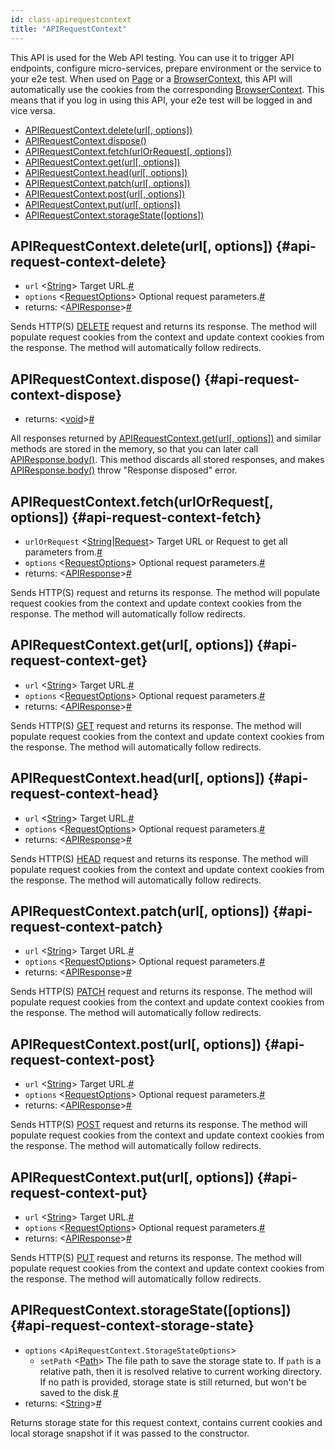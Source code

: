 ```yaml
---
id: class-apirequestcontext
title: "APIRequestContext"
---
```


This API is used for the Web API testing. You can use it to trigger API endpoints, configure micro-services, prepare environment or the service to your e2e test. When used on [Page] or a [BrowserContext], this API will automatically use the cookies from the corresponding [BrowserContext]. This means that if you log in using this API, your e2e test will be logged in and vice versa.


- [APIRequestContext.delete(url[, options])](./api/class-apirequestcontext.mdx#api-request-context-delete)
- [APIRequestContext.dispose()](./api/class-apirequestcontext.mdx#api-request-context-dispose)
- [APIRequestContext.fetch(urlOrRequest[, options])](./api/class-apirequestcontext.mdx#api-request-context-fetch)
- [APIRequestContext.get(url[, options])](./api/class-apirequestcontext.mdx#api-request-context-get)
- [APIRequestContext.head(url[, options])](./api/class-apirequestcontext.mdx#api-request-context-head)
- [APIRequestContext.patch(url[, options])](./api/class-apirequestcontext.mdx#api-request-context-patch)
- [APIRequestContext.post(url[, options])](./api/class-apirequestcontext.mdx#api-request-context-post)
- [APIRequestContext.put(url[, options])](./api/class-apirequestcontext.mdx#api-request-context-put)
- [APIRequestContext.storageState([options])](./api/class-apirequestcontext.mdx#api-request-context-storage-state)

## APIRequestContext.delete(url[, options]) {#api-request-context-delete}
- `url`<a aria-hidden="true" tabindex="-1" class="list-anchor-link" id="api-request-context-delete-option-url"/> &#60;[String]&#62; Target URL.<a href="#api-request-context-delete-option-url" class="list-anchor">#</a>
- `options`<a aria-hidden="true" tabindex="-1" class="list-anchor-link" id="api-request-context-delete-option-params"/> &#60;[RequestOptions]&#62; Optional request parameters.<a href="#api-request-context-delete-option-params" class="list-anchor">#</a>
- returns:<a aria-hidden="true" tabindex="-1" class="list-anchor-link" id="api-request-context-delete-return"/> &#60;[APIResponse]&#62;<a href="#api-request-context-delete-return" class="list-anchor">#</a>

Sends HTTP(S) [DELETE](https://developer.mozilla.org/en-US/docs/Web/HTTP/Methods/DELETE) request and returns its response. The method will populate request cookies from the context and update context cookies from the response. The method will automatically follow redirects.

## APIRequestContext.dispose() {#api-request-context-dispose}
- returns:<a aria-hidden="true" tabindex="-1" class="list-anchor-link" id="api-request-context-dispose-return"/> &#60;[void]&#62;<a href="#api-request-context-dispose-return" class="list-anchor">#</a>

All responses returned by [APIRequestContext.get(url[, options])](./api/class-apirequestcontext.mdx#api-request-context-get) and similar methods are stored in the memory, so that you can later call [APIResponse.body()](./api/class-apiresponse.mdx#api-response-body). This method discards all stored responses, and makes [APIResponse.body()](./api/class-apiresponse.mdx#api-response-body) throw "Response disposed" error.

## APIRequestContext.fetch(urlOrRequest[, options]) {#api-request-context-fetch}
- `urlOrRequest`<a aria-hidden="true" tabindex="-1" class="list-anchor-link" id="api-request-context-fetch-option-url-or-request"/> &#60;[String]|[Request]&#62; Target URL or Request to get all parameters from.<a href="#api-request-context-fetch-option-url-or-request" class="list-anchor">#</a>
- `options`<a aria-hidden="true" tabindex="-1" class="list-anchor-link" id="api-request-context-fetch-option-params"/> &#60;[RequestOptions]&#62; Optional request parameters.<a href="#api-request-context-fetch-option-params" class="list-anchor">#</a>
- returns:<a aria-hidden="true" tabindex="-1" class="list-anchor-link" id="api-request-context-fetch-return"/> &#60;[APIResponse]&#62;<a href="#api-request-context-fetch-return" class="list-anchor">#</a>

Sends HTTP(S) request and returns its response. The method will populate request cookies from the context and update context cookies from the response. The method will automatically follow redirects.

## APIRequestContext.get(url[, options]) {#api-request-context-get}
- `url`<a aria-hidden="true" tabindex="-1" class="list-anchor-link" id="api-request-context-get-option-url"/> &#60;[String]&#62; Target URL.<a href="#api-request-context-get-option-url" class="list-anchor">#</a>
- `options`<a aria-hidden="true" tabindex="-1" class="list-anchor-link" id="api-request-context-get-option-params"/> &#60;[RequestOptions]&#62; Optional request parameters.<a href="#api-request-context-get-option-params" class="list-anchor">#</a>
- returns:<a aria-hidden="true" tabindex="-1" class="list-anchor-link" id="api-request-context-get-return"/> &#60;[APIResponse]&#62;<a href="#api-request-context-get-return" class="list-anchor">#</a>

Sends HTTP(S) [GET](https://developer.mozilla.org/en-US/docs/Web/HTTP/Methods/GET) request and returns its response. The method will populate request cookies from the context and update context cookies from the response. The method will automatically follow redirects.

## APIRequestContext.head(url[, options]) {#api-request-context-head}
- `url`<a aria-hidden="true" tabindex="-1" class="list-anchor-link" id="api-request-context-head-option-url"/> &#60;[String]&#62; Target URL.<a href="#api-request-context-head-option-url" class="list-anchor">#</a>
- `options`<a aria-hidden="true" tabindex="-1" class="list-anchor-link" id="api-request-context-head-option-params"/> &#60;[RequestOptions]&#62; Optional request parameters.<a href="#api-request-context-head-option-params" class="list-anchor">#</a>
- returns:<a aria-hidden="true" tabindex="-1" class="list-anchor-link" id="api-request-context-head-return"/> &#60;[APIResponse]&#62;<a href="#api-request-context-head-return" class="list-anchor">#</a>

Sends HTTP(S) [HEAD](https://developer.mozilla.org/en-US/docs/Web/HTTP/Methods/HEAD) request and returns its response. The method will populate request cookies from the context and update context cookies from the response. The method will automatically follow redirects.

## APIRequestContext.patch(url[, options]) {#api-request-context-patch}
- `url`<a aria-hidden="true" tabindex="-1" class="list-anchor-link" id="api-request-context-patch-option-url"/> &#60;[String]&#62; Target URL.<a href="#api-request-context-patch-option-url" class="list-anchor">#</a>
- `options`<a aria-hidden="true" tabindex="-1" class="list-anchor-link" id="api-request-context-patch-option-params"/> &#60;[RequestOptions]&#62; Optional request parameters.<a href="#api-request-context-patch-option-params" class="list-anchor">#</a>
- returns:<a aria-hidden="true" tabindex="-1" class="list-anchor-link" id="api-request-context-patch-return"/> &#60;[APIResponse]&#62;<a href="#api-request-context-patch-return" class="list-anchor">#</a>

Sends HTTP(S) [PATCH](https://developer.mozilla.org/en-US/docs/Web/HTTP/Methods/PATCH) request and returns its response. The method will populate request cookies from the context and update context cookies from the response. The method will automatically follow redirects.

## APIRequestContext.post(url[, options]) {#api-request-context-post}
- `url`<a aria-hidden="true" tabindex="-1" class="list-anchor-link" id="api-request-context-post-option-url"/> &#60;[String]&#62; Target URL.<a href="#api-request-context-post-option-url" class="list-anchor">#</a>
- `options`<a aria-hidden="true" tabindex="-1" class="list-anchor-link" id="api-request-context-post-option-params"/> &#60;[RequestOptions]&#62; Optional request parameters.<a href="#api-request-context-post-option-params" class="list-anchor">#</a>
- returns:<a aria-hidden="true" tabindex="-1" class="list-anchor-link" id="api-request-context-post-return"/> &#60;[APIResponse]&#62;<a href="#api-request-context-post-return" class="list-anchor">#</a>

Sends HTTP(S) [POST](https://developer.mozilla.org/en-US/docs/Web/HTTP/Methods/POST) request and returns its response. The method will populate request cookies from the context and update context cookies from the response. The method will automatically follow redirects.

## APIRequestContext.put(url[, options]) {#api-request-context-put}
- `url`<a aria-hidden="true" tabindex="-1" class="list-anchor-link" id="api-request-context-put-option-url"/> &#60;[String]&#62; Target URL.<a href="#api-request-context-put-option-url" class="list-anchor">#</a>
- `options`<a aria-hidden="true" tabindex="-1" class="list-anchor-link" id="api-request-context-put-option-params"/> &#60;[RequestOptions]&#62; Optional request parameters.<a href="#api-request-context-put-option-params" class="list-anchor">#</a>
- returns:<a aria-hidden="true" tabindex="-1" class="list-anchor-link" id="api-request-context-put-return"/> &#60;[APIResponse]&#62;<a href="#api-request-context-put-return" class="list-anchor">#</a>

Sends HTTP(S) [PUT](https://developer.mozilla.org/en-US/docs/Web/HTTP/Methods/PUT) request and returns its response. The method will populate request cookies from the context and update context cookies from the response. The method will automatically follow redirects.

## APIRequestContext.storageState([options]) {#api-request-context-storage-state}
- `options` &#60;`ApiRequestContext.StorageStateOptions`&#62;
  - `setPath`<a aria-hidden="true" tabindex="-1" class="list-anchor-link" id="api-request-context-storage-state-option-path"/> &#60;[Path]&#62; The file path to save the storage state to. If `path` is a relative path, then it is resolved relative to current working directory. If no path is provided, storage state is still returned, but won't be saved to the disk.<a href="#api-request-context-storage-state-option-path" class="list-anchor">#</a>
- returns:<a aria-hidden="true" tabindex="-1" class="list-anchor-link" id="api-request-context-storage-state-return"/> &#60;[String]&#62;<a href="#api-request-context-storage-state-return" class="list-anchor">#</a>

Returns storage state for this request context, contains current cookies and local storage snapshot if it was passed to the constructor.

[APIRequest]: ./api/class-apirequest.mdx "APIRequest"
[APIRequestContext]: ./api/class-apirequestcontext.mdx "APIRequestContext"
[APIResponse]: ./api/class-apiresponse.mdx "APIResponse"
[APIResponseAssertions]: ./api/class-playwrightassertions.mdx "APIResponseAssertions"
[Browser]: ./api/class-browser.mdx "Browser"
[BrowserContext]: ./api/class-browsercontext.mdx "BrowserContext"
[BrowserType]: ./api/class-browsertype.mdx "BrowserType"
[ConsoleMessage]: ./api/class-consolemessage.mdx "ConsoleMessage"
[Dialog]: ./api/class-dialog.mdx "Dialog"
[Download]: ./api/class-download.mdx "Download"
[ElementHandle]: ./api/class-elementhandle.mdx "ElementHandle"
[FileChooser]: ./api/class-filechooser.mdx "FileChooser"
[FormData]: ./api/class-formdata.mdx "FormData"
[Frame]: ./api/class-frame.mdx "Frame"
[FrameLocator]: ./api/class-framelocator.mdx "FrameLocator"
[JSHandle]: ./api/class-jshandle.mdx "JSHandle"
[Keyboard]: ./api/class-keyboard.mdx "Keyboard"
[Locator]: ./api/class-locator.mdx "Locator"
[LocatorAssertions]: ./api/class-playwrightassertions.mdx "LocatorAssertions"
[Mouse]: ./api/class-mouse.mdx "Mouse"
[Page]: ./api/class-page.mdx "Page"
[PageAssertions]: ./api/class-playwrightassertions.mdx "PageAssertions"
[Playwright]: ./api/class-playwright.mdx "Playwright"
[PlaywrightAssertions]: ./api/class-playwrightassertions.mdx "PlaywrightAssertions"
[PlaywrightException]: ./api/class-playwrightexception.mdx "PlaywrightException"
[Request]: ./api/class-request.mdx "Request"
[RequestOptions]: ./api/class-requestoptions.mdx "RequestOptions"
[Response]: ./api/class-response.mdx "Response"
[Route]: ./api/class-route.mdx "Route"
[Selectors]: ./api/class-selectors.mdx "Selectors"
[TimeoutError]: ./api/class-timeouterror.mdx "TimeoutError"
[Touchscreen]: ./api/class-touchscreen.mdx "Touchscreen"
[Tracing]: ./api/class-tracing.mdx "Tracing"
[Video]: ./api/class-video.mdx "Video"
[WebSocket]: ./api/class-websocket.mdx "WebSocket"
[WebSocketFrame]: ./api/class-websocketframe.mdx "WebSocketFrame"
[Worker]: ./api/class-worker.mdx "Worker"
[Element]: https://developer.mozilla.org/en-US/docs/Web/API/element "Element"
[EvaluationArgument]: ./evaluating.mdx#evaluation-argument "EvaluationArgument"
[Promise]: https://developer.mozilla.org/en-US/docs/Web/JavaScript/Reference/Global_Objects/Promise "Promise"
[iterator]: https://developer.mozilla.org/en-US/docs/Web/JavaScript/Reference/Iteration_protocols "Iterator"
[origin]: https://developer.mozilla.org/en-US/docs/Glossary/Origin "Origin"
[selector]: https://developer.mozilla.org/en-US/docs/Web/CSS/CSS_Selectors "selector"
[Serializable]: https://developer.mozilla.org/en-US/docs/Web/JavaScript/Reference/Global_Objects/JSON/stringify#Description "Serializable"
[UIEvent.detail]: https://developer.mozilla.org/en-US/docs/Web/API/UIEvent/detail "UIEvent.detail"
[UnixTime]: https://en.wikipedia.org/wiki/Unix_time "Unix Time"
[xpath]: https://developer.mozilla.org/en-US/docs/Web/XPath "xpath"

[boolean]: https://docs.oracle.com/javase/tutorial/java/nutsandbolts/datatypes.html "boolean"
[byte&#91;&#93;]: https://docs.oracle.com/javase/tutorial/java/nutsandbolts/datatypes.html "byte[]"
[Consumer]: https://docs.oracle.com/javase/8/docs/api/java/util/function/Consumer.html "Consumer"
[double]: https://docs.oracle.com/javase/tutorial/java/nutsandbolts/datatypes.html "double"
[InputStream]: https://docs.oracle.com/javase/8/docs/api/java/io/InputStream.html "InputStream"
[int]: https://docs.oracle.com/javase/tutorial/java/nutsandbolts/datatypes.html "int"
[List]: https://docs.oracle.com/javase/8/docs/api/java/util/List.html "List"
[Map]: https://docs.oracle.com/javase/8/docs/api/java/util/Map.html "Map"
[null]: https://docs.oracle.com/javase/specs/jls/se8/html/jls-3.html#jls-3.10.7 "null"
[Object]: https://docs.oracle.com/javase/8/docs/api/java/lang/Object.html "Object"
[Path]: https://docs.oracle.com/javase/8/docs/api/java/nio/file/Path.html "Path"
[Pattern]: https://docs.oracle.com/javase/8/docs/api/java/util/regex/Pattern.html "Pattern"
[Predicate]: https://docs.oracle.com/javase/8/docs/api/java/util/function/Predicate.html "Predicate"
[void]: https://docs.oracle.com/javase/tutorial/java/javaOO/methods.html "void"
[Runnable]: https://docs.oracle.com/javase/8/docs/api/java/lang/Runnable.html "Runnable"
[RuntimeException]: https://docs.oracle.com/javase/8/docs/api/java/lang/RuntimeException.html "RuntimeException"
[String]: https://docs.oracle.com/javase/8/docs/api/java/lang/String.html "String"

[all available image tags]: https://mcr.microsoft.com/v2/playwright/java/tags/list "all available image tags"
[Docker Hub]: https://hub.docker.com/_/microsoft-playwright-java "Docker Hub"
[Dockerfile.focal]: https://github.com/microsoft/playwright-java/blob/master/Dockerfile.focal "Dockerfile.focal"
